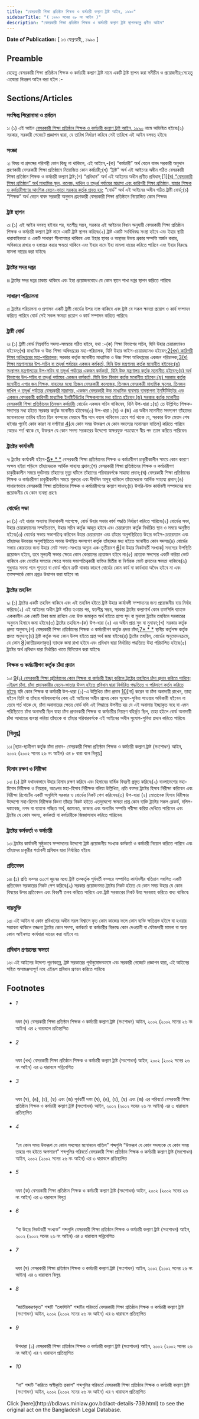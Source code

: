 ```yaml
---
title: "বেসরকারী শিক্ষা প্রতিষ্ঠান শিক্ষক ও কর্মচারী কল্যাণ ট্রাষ্ট আইন, ১৯৯০"
sidebarTitle: "( ১৯৯০ সনের ২৮ নং আইন )"
description: "বেসরকারী শিক্ষা প্রতিষ্ঠান শিক্ষক ও কর্মচারী কল্যাণ ট্রাষ্ট স্থাপনকল্পে প্রণীত আইন৷"
---
```


**Date of Publication:** [ ১৩ ফেব্রুয়ারী,, ১৯৯০ ]

## Preamble

যেহেতু বেসরকারী শিক্ষা প্রতিষ্ঠান শিক্ষক ও কর্মচারী কল্যাণ ট্রাষ্ট নামে একটি ট্রাষ্ট স্থাপন করা সমীচীন ও প্রয়োজনীয়;সেহেতু এতদ্বারা নিম্নরূপ আইন করা হইল :-

## Sections/Articles

### সংক্ষিপ্ত শিরোনামা ও প্রর্বতন

১৷ (১) এই আইন [বেসরকারী শিক্ষা প্রতিষ্ঠান শিক্ষক ও কর্মচারী কল্যাণ ট্রাষ্ট আইন, ১৯৯০](/act-739.html "বেসরকারী শিক্ষা প্রতিষ্ঠান শিক্ষক ও কর্মচারী কল্যাণ ট্রাষ্ট আইন, ১৯৯০") নামে অভিহিত হইবে৷(২) সরকার, সরকারী গেজেটে প্রজ্ঞাপন দ্বারা, যে তারিখ নির্ধারণ করিবে সেই তারিখে এই আইন বলবত্ হইবে৷

### সংজ্ঞা

২৷ বিষয় বা প্রসঙ্গের পরিপন্থী কোন কিছু না থাকিলে, এই আইনে,-(ক) “কর্মচারী” অর্থ বেতন বাবদ সরকারী অনুদান গ্রহণকারী বেসরকারী শিক্ষা প্রতিষ্ঠানে নিয়োজিত কোন কর্মচারী;(খ) “ট্রাষ্ট” অর্থ এই আইনের অধীন গঠিত বেসরকারী শিক্ষা প্রতিষ্ঠান শিক্ষক ও কর্মচারী কল্যাণ ট্রাষ্ট;(গ) “প্রবিধান” অর্থ এই আইনের অধীন প্রণীত প্রবিধান;[1][(ঘ) “বেসরকারী শিক্ষা প্রতিষ্ঠান” অর্থ মাধ্যমিক স্কুল, কলেজ, দাখিল ও তদূর্ধ্ব পর্যায়ের মাদ্রাসা এবং কারিগরী শিক্ষা প্রতিষ্ঠান, যাহার শিক্ষক ও কর্মচারীগণের আংশিক বেতন-ভাতা সরকার কর্তৃক প্রদত্ত হয়;](ঙ) “বোর্ড” অর্থ এই আইনের অধীন গঠিত ট্রাষ্টী বোর্ড;(চ) “শিক্ষক” অর্থ বেতন বাবদ সরকারী অনুদান গ্রহণকারী বেসরকারী শিক্ষা প্রতিষ্ঠানে নিয়োজিত কোন শিক্ষক৷

### ট্রাষ্ট স্থাপন

৩৷ (১) এই আইন বলবত্ হইবার পর, যতশীঘ্র সম্ভব, সরকার এই আইনের বিধান অনুযায়ী বেসরকারী শিক্ষা প্রতিষ্ঠান শিক্ষক ও কর্মচারী কল্যাণ ট্রাষ্ট নামে একটি ট্রাষ্ট স্থাপন করিবে৷(২) ট্রাষ্ট একটি সংবিধিবদ্ধ সংস্থা হইবে এবং ইহার স্থায়ী ধারাবাহিকতা ও একটি সাধারণ সীলমোহর থাকিবে এবং ইহার স্থাবর ও অস্থাবর উভয় প্রকার সম্পত্তি অর্জন করার, অধিকারে রাখার ও হস্তান্তর করার ক্ষমতা থাকিবে এবং ইহার নামে ইহা মামলা দায়ের করিতে পারিবে এবং ইহার বিরুদ্ধে মামলা দায়ের করা যাইবে৷

### ট্রাষ্টের সদর দপ্তর

৪৷ ট্রাষ্টের সদর দপ্তর ঢাকায় থাকিবে এবং ইহা প্রয়োজনবোধে যে কোন স্থানে শাখা দপ্তর স্থাপন করিতে পারিবে৷

### সাধারণ পরিচালনা

৫৷ ট্রাষ্টের পরিচালনা ও প্রশাসন একটি ট্রাষ্টী বোর্ডের উপর ন্যস্ত থাকিবে এবং ট্রাষ্ট যে সকল ক্ষমতা প্রয়োগ ও কার্য সম্পাদন করিতে পারিবে বোর্ড সেই সকল ক্ষমতা প্রয়োগ ও কার্য সম্পাদন করিতে পারিবে৷

### ট্রাষ্টী বোর্ড

৬৷ (১) ট্রাষ্টী বোর্ড নিম্নবর্ণিত সদস্য-সমন্বয়ে গঠিত হইবে, যথা :-(ক) শিক্ষা বিভাগের সচিব, যিনি উহার চেয়ারম্যানও হইবেন;(খ) মাধ্যমিক ও উচ্চ শিক্ষা অধিদপ্তরের মহা-পরিচালক, যিনি উহার ভাইস-চেয়ারম্যানও হইবেন;[2](1)[(খখ) কারিগরী শিক্ষা অধিদপ্তরের মহা-পরিচালক;](গ) সরকার কর্তৃক মনোনীত মাধ্যমিক ও উচ্চ শিক্ষা অধিদপ্তরের একজন পরিচালক;[3](2)[(ঘ) শিক্ষা মন্ত্রণালয়ের উপ-সচিব বা তদূর্ধ্ব পর্যায়ের একজন কর্মকর্তা, যিনি উক্ত মন্ত্রণালয় কর্তৃক মনোনীত হইবেন;(ঙ) সংস্থাপন মন্ত্রণালয়ের উপ-সচিব বা তদূর্ধ্ব পর্যায়ের একজন কর্মকর্তা, যিনি উক্ত মন্ত্রণালয় কর্তৃক মনোনীত হইবেন;(চ) অর্থ বিভাগের উপ-সচিব বা তদূর্ধ্ব পর্যায়ের একজন কর্মকর্তা, যিনি উক্ত বিভাগ কর্তৃক মনোনীত হইবেন;(ছ) সরকার কর্তৃক মনোনীত এগার জন শিক্ষক, যাহাদের মধ্যে তিজন বেসরকারী কলেজের, তিনজন বেসরকারী মাধ্যমিক স্কুলের, তিনজন দাখিল ও তদূর্ধ্ব পর্যায়ের বেসরকারী মাদ্রাসার, একজন বেসরকারী উচ্চ মাধ্যমিক ব্যবসায় ব্যবস্থাপনা ইনষ্টিটিউটের এবং একজন বেসরকারী কারিগরী মাধ্যমিক ইনষ্টিটিউটের শিক্ষকগণের মধ্য হইতে হইবেন;(জ) সরকার কর্তৃক মনোনীত বেসরকারী শিক্ষা প্রতিষ্ঠানের তিনজন কর্মচারী৷](২) বোর্ডের একজন সচিব থাকিবেন, যিনি উপ-ধারা ১(ছ) তে উল্লিখিত শিক্ষক-সদস্যের মধ্য হইতে সরকার কর্তৃক মনোনীত হইবেন৷(৩) উপ-ধারা ১(ছ) ও (জ) এর অধীন মনোনীত সদস্যগণ তাঁহাদের মনোনয়নের তারিখ হইতে তিন বত্সরের মেয়াদে স্বীয় পদে বহাল থাকিবেন :তবে শর্ত থাকে যে, সরকার উক্ত মেয়াদ শেষ হইবার পূর্বেই কোন কারণ না দর্শাইয়া [4](3)[যে কোন সময় উক্তরূপ যে কোন সদস্যের মনোনয়ন বাতিল] করিতে পারিবে :আরও শর্ত থাকে যে, উক্তরূপ যে কোন সদস্য সরকারের উদ্দেশ্যে স্বাক্ষরযুক্ত পত্রযোগে স্বীয় পদ ত্যাগ করিতে পারিবেন৷

### ট্রাষ্টের কার্যাবলী

৭৷ ট্রাষ্টের কার্যাবলী হইবে-[5](1)[\* \* \*](খ) বেসরকারী শিক্ষা প্রতিষ্ঠানের শিক্ষক ও কর্মচারীগণ চাকুরীকালীন সময়ে কোন কারণে অক্ষম হইয়া পড়িলে তাঁহাদেরকে আর্থিক সাহায্য প্রদান;(গ) বেসরকারী শিক্ষা প্রতিষ্ঠানের শিক্ষক ও কর্মচারীগণ চাকুরীকালীন সময়ে দুর্ঘটনায় তাঁহাদের মৃত্যু ঘটিলে তাঁহাদের পরিবারবর্গকে সাহায্য প্রদান;(ঘ) বেসরকারী শিক্ষা প্রতিষ্ঠানের শিক্ষক ও কর্মচারীগণ চাকুরীকালীন সময়ে গুরুতর এবং দীর্ঘদিন অসুস্থ থাকিলে তাঁহাদেরকে আর্থিক সাহায্য প্রদান;(ঙ) সাধারণভাবে বেসরকারী শিক্ষা প্রতিষ্ঠানের শিক্ষক ও কর্মচারীগণের কল্যাণ সাধন;(চ) উপরি-উক্ত কার্যাবলী সম্পাদনের জন্য প্রয়োজনীয় যে কোন ব্যবস্থা গ্রহণ৷

### বোর্ডের সভা

৮৷ (১) এই ধারার অন্যান্য বিধানাবলী সাপেক্ষে, বোর্ড উহার সভার কার্য পদ্ধতি নির্ধারণ করিতে পারিবে৷(২) বোর্ডের সভা, উহার চেয়ারম্যানের সম্মতিক্রমে, উহার সচিব কর্তৃক আহূত হইবে এবং চেয়ারম্যান কর্তৃক নির্ধারিত স্থান ও সময়ে অনুষ্ঠিত হইবে৷(৩) বোর্ডের সভায় সভাপতিত্ব করিবেন উহার চেয়ারম্যান এবং তাঁহার অনুপস্থিতিতে উহার ভাইস-চেয়ারম্যান এবং তাঁহাদের উভয়ের অনুপস্থিতিতে সভায় উপস্থিত সদস্যগণ কর্তৃক তাঁহাদের মধ্য হইতে মনোনীত কোন সদস্য৷(৪) বোর্ডের সভায় কোরামের জন্য উহার মোট সদস্য-সংখ্যার অন্যুন এক-তৃতীয়াংশ [6](1)[বা উহার নিকটবর্তী সংখ্যক] সদস্যের উপস্থিতি প্রয়োজন হইবে, তবে মূলতবী সভার ক্ষেত্রে কোন কোরামের প্রয়োজন হইবে না৷(৫) প্রত্যেক সদস্যের একটি করিয়া ভোট থাকিবে এবং ভোটের সমতার ক্ষেত্রে সভায় সভাপতিত্বকারী ব্যক্তির দ্বিতীয় বা নির্ণায়ক ভোট প্রদানের ক্ষমতা থাকিবে৷(৬) শুধুমাত্র সদস্য পদে শূন্যতা বা বোর্ড গঠনে ত্রুটি থাকার কারণে বোর্ডের কোন কার্য বা কার্যধারা অবৈধ হইবে না এবং তত্সম্পর্কে কোন প্রশ্নও উত্থাপন করা যাইবে না৷

### ট্রাষ্টের তহবিল

৯৷ (১) ট্রাষ্টের একটি তহবিল থাকিবে এবং এই তহবিল হইতে ট্রাষ্ট উহার কার্যাবলী সম্পাদনের জন্য প্রয়োজনীয় ব্যয় নির্বাহ করিবে৷(২) এই আইনের অধীন ট্রাষ্ট গঠিত হওয়ার পর, যতশীঘ্র সম্ভব, সরকার ট্রাষ্টের কল্যাণার্থ কোন তফসিলি ব্যাংকে এককালীন এক কোটি টাকা জমা রাখিবে এবং উক্ত জমাকৃত অর্থ হইতে প্রাপ্য সুদ বা মুনাফা ট্রাষ্টের তহবিলে সরকারের অনুদান হিসাবে জমা হইবে৷(৩) ট্রাষ্টের তহবিলে-(ক) উপ-ধারা (২) এর অধীন প্রাপ্ত সুদ বা মুনাফা;(খ) সরকার কর্তৃক প্রদত্ত অনুদান;(গ) বেসরকারী শিক্ষা প্রতিষ্ঠানের শিক্ষক ও কর্মচারীগণ কর্তৃক প্রদত্ত চাঁদা;[7](1)[\* \* \*](ঙ) স্থানীয় কর্তৃপক্ষ কর্তৃক প্রদত্ত অনুদান;(চ) ট্রাষ্ট কর্তৃক অন্য কোন উত্স হইতে প্রাপ্ত অর্থ জমা হইবে৷(৪) ট্রাষ্টের তহবিল, বোর্ডের অনুমোদনক্রমে, যে কোন [8](2)[জাতীয়করণকৃত] ব্যাংকে জমা রাখা হইবে এবং প্রবিধান দ্বারা নির্ধারিত পদ্ধতিতে উহা পরিচালিত হইবে৷(৫) ট্রাষ্টের অর্থ প্রবিধান দ্বারা নির্ধারিত খাতে বিনিয়োগ করা যাইবে৷

### শিক্ষক ও কর্মচারীগণ কর্তৃক চাঁদা প্রদান

১০৷ [9](1)[(১) বেসরকারী শিক্ষা প্রতিষ্ঠানের কোন শিক্ষক বা কর্মচারী ইচ্ছা করিলে ট্রাষ্ট্রের তহবিলে চাঁদা প্রদান করিতে পারিবে; এইরূপ চাঁদা, চাঁদা প্রদানকারীর বেতন-ভাতার উত্স হইতে প্রবিধান দ্বারা নির্ধারিত পদ্ধতিতে ও পরিমাণে কর্তন করিতে হইবে৷](২) যদি কোন শিক্ষক বা কর্মচারী উপ-ধারা (১)-এ উল্লিখিত চাঁদা প্রদান [10](2)[না] করেন বা চাঁদা অনাদায়ী রাখেন, তাহা হইলে তিনি বা তাঁহার পরিবারবর্গের কেহ এই আইনের অধীন প্রদেয় কোন সুযোগ-সুবিধা পাওয়ার অধিকারী হইবেন না :তবে শর্ত থাকে যে, চাঁদা অনাদায়ের ক্ষেত্রে বোর্ড যদি এই সিদ্ধান্তে উপনীত হয় যে এই অনাদায় ইচ্ছাকৃত নহে বা এমন পরিস্থিততে চাঁদা অনাদায়ী ছিল যাহা চাঁদা প্রদানকারী শিক্ষক বা কর্মচারীর নিয়ন্ত্রণ বহির্ভূত ছিল, তাহা হইলে বোর্ড অনাদায়ী চাঁদা আদায়ের ব্যবস্থা করিয়া তাঁহাকে বা তাঁহার পরিবারবর্গকে এই আইনের অধীন সুযোগ-সুবিধা প্রদান করিতে পারিবে৷

### [বিলুপ্ত]

১১৷ [ছাত্র-ছাত্রীগণ কর্তৃক চাঁদা প্রদান- বেসরকারী শিক্ষা প্রতিষ্ঠান শিক্ষক ও কর্মচারী কল্যাণ ট্রাষ্ট (সংশোধন) আইন, ২০০২ (২০০২ সনের ২৬ নং আইন) এর ৮ ধারা বলে বিলুপ্ত৷]

### হিসাব রক্ষণ ও নিরীক্ষা

১২৷ (১) ট্রাষ্ট যথাযথভাবে উহার হিসাব রক্ষণ করিবে এবং হিসাবের বার্ষিক বিবরণী প্রস্তুত করিবে৷(২) বাংলাদেশের মহা-হিসাব নিরীক্ষক ও নিয়ন্ত্রক, অতঃপর মহা-হিসাব নিরীক্ষক বলিয়া উল্লিখিত, প্রতি বত্সর ট্রাষ্টের হিসাব নিরীক্ষা করিবেন এবং নিরীক্ষা রিপোর্টের একটি অনুলিপি সরকার ও বোর্ডের নিকট পেশ করিবেন৷(৩) উপ-ধারা (২) মোতাবেক হিসাব নিরীক্ষার উদ্দেশ্যে মহা-হিসাব নিরীক্ষক কিংবা তাঁহার নিকট হইতে এতদুদ্দেশ্যে ক্ষমতা প্রাপ্ত কোন ব্যক্তি ট্রাষ্টের সকল রেকর্ড, দলিল-দস্তাবেজ, নগদ বা ব্যাংকে গচ্ছিত অর্থ, জামানত, ভান্ডার এবং অন্যবিধ সম্পত্তি পরীক্ষা করিয়া দেখিতে পারিবেন এবং ট্রাষ্টের যে কোন সদস্য, কর্মকর্তা বা কর্মচারীকে জিজ্ঞাসাবাদ করিতে পারিবেন৷

### ট্রাষ্টের কর্মকর্তা ও কর্মচারী

১৩৷ ট্রাষ্টের কার্যাবলী সুষ্ঠুভাবে সম্পাদনের উদ্দেশ্যে ট্রাষ্ট প্রয়োজনীয় সংখ্যক কর্মকর্তা ও কর্মচারী নিয়োগ করিতে পারিবে এবং তাঁহাদের চাকুরীর শর্তাবলী প্রবিধান দ্বারা নির্ধারিত হইবে৷

### প্রতিবেদন

১৪৷ (১) প্রতি বত্সর ৩০শে জুনের মধ্যে ট্রাষ্ট তত্কর্তৃক পূর্ববর্তী বত্সরে সম্পাদিত কার্যাবলীর খতিয়ান সম্বলিত একটি প্রতিবেদন সরকারের নিকট পেশ করিবে৷(২) সরকার প্রয়োজনমত ট্রাষ্টের নিকট হইতে যে কোন সময় উহার যে কোন বিষয়ের উপর প্রতিবেদন এবং বিবরণী তলব করিতে পারিবে এবং ট্রাষ্ট সরকারের নিকট উহা সরবরাহ করিতে বাধ্য থাকিবে৷

### দায়মুক্তি

১৫৷ এই আইন বা কোন প্রবিধানের অধীন সরল বিশ্বাসে কৃত কোন কাজের ফলে কোন ব্যক্তি ক্ষতিগ্রস্ত হইলে বা হওয়ার সম্ভাবনা থাকিলে তজ্জন্য ট্রাষ্টের কোন সদস্য, কর্মকর্তা বা কর্মচারীর বিরুদ্ধে কোন দেওয়ানী বা ফৌজদারী মামলা বা অন্য কোন আইনগত কার্যধারা দায়ের করা যাইবে না৷

### প্রবিধান প্রণয়নের ক্ষমতা

১৬৷ এই আইনের উদ্দেশ্য পূরণকল্পে, ট্রাষ্ট সরকারের পূর্বানুমোদনক্রমে এবং সরকারী গেজেটে প্রজ্ঞাপন দ্বারা, এই আইনের সহিত অসামঞ্জস্যপূর্ণ নহে এইরূপ প্রবিধান প্রণয়ন করিতে পারিবে৷

## Footnotes

- ###### 1

  দফা (ঘ) বেসরকারী শিক্ষা প্রতিষ্ঠান শিক্ষক ও কর্মচারী কল্যাণ ট্রাষ্ট (সংশোধন) আইন, ২০০২ (২০০২ সনের ২৬ নং আইন) এর ২ ধারাবলে প্রতিস্থাপিত

- ###### 2

  দফা (খখ) বেসরকারী শিক্ষা প্রতিষ্ঠান শিক্ষক ও কর্মচারী কল্যাণ ট্রাষ্ট (সংশোধন) আইন, ২০০২ (২০০২ সনের ২৬ নং আইন) এর ৩ ধারাবলে সন্নিবেশিত

- ###### 3

  দফা (ঘ), (ঙ), (চ), (ছ) এবং (জ) পূর্ববর্তী দফা (ঘ), (ঙ), (চ), (ছ) এবং (জ) এর পরিবর্তে বেসরকারী শিক্ষা প্রতিষ্ঠান শিক্ষক ও কর্মচারী কল্যাণ ট্রাষ্ট (সংশোধন) আইন, ২০০২ (২০০২ সনের ২৬ নং আইন) এর ৩ ধারাবলে প্রতিস্থাপিত

- ###### 4

  “যে কোন সময় উক্তরূপ যে কোন সদস্যের মনোনয়ন বাতিল” শব্দগুলি “উক্তরূপ যে কোন সদস্যকে যে কোন সময় তাহার পদ হইতে অপসারণ” শব্দগুলির পরিবর্তে বেসরকারী শিক্ষা প্রতিষ্ঠান শিক্ষক ও কর্মচারী কল্যাণ ট্রাষ্ট (সংশোধন) আইন, ২০০২ (২০০২ সনের ২৬ নং আইন) এর ৩ ধারাবলে প্রতিস্থাপিত

- ###### 5

  দফা (ক) বেসরকারী শিক্ষা প্রতিষ্ঠান শিক্ষক ও কর্মচারী কল্যাণ ট্রাষ্ট (সংশোধন) আইন, ২০০২ (২০০২ সনের ২৬ নং আইন) এর ৩ ধারাবলে বিলুপ্ত

- ###### 6

  “বা উহার নিকটবর্তী সংখ্যক” শব্দগুলি বেসরকারী শিক্ষা প্রতিষ্ঠান শিক্ষক ও কর্মচারী কল্যাণ ট্রাষ্ট (সংশোধন) আইন, ২০০২ (২০০২ সনের ২৬ নং আইন) এর ৫ ধারাবলে সন্নিবেশিত

- ###### 7

  দফা (ঘ) বেসরকারী শিক্ষা প্রতিষ্ঠান শিক্ষক ও কর্মচারী কল্যাণ ট্রাষ্ট (সংশোধন) আইন, ২০০২ (২০০২ সনের ২৬ নং আইন) এর ৬ ধারাবলে বিলুপ্ত

- ###### 8

  “জাতীয়করণকৃত” শব্দটি “তফসিলি” শব্দটির পরিবর্তে বেসরকারী শিক্ষা প্রতিষ্ঠান শিক্ষক ও কর্মচারী কল্যাণ ট্রাষ্ট (সংশোধন) আইন, ২০০২ (২০০২ সনের ২৬ নং আইন) এর ৬ ধারাবলে প্রতিস্থাপিত

- ###### 9

  উপধারা (১) বেসরকারী শিক্ষা প্রতিষ্ঠান শিক্ষক ও কর্মচারী কল্যাণ ট্রাষ্ট (সংশোধন) আইন, ২০০২ (২০০২ সনের ২৬ নং আইন) এর ৭ ধারাবলে প্রতিস্থাপিত

- ###### 10

  “না” শব্দটি “করিতে অস্বীকৃতি প্রকাশ” শব্দগুলির পরিবর্তে বেসরকারী শিক্ষা প্রতিষ্ঠান শিক্ষক ও কর্মচারী কল্যাণ ট্রাষ্ট (সংশোধন) আইন, ২০০২ (২০০২ সনের ২৬ নং আইন) এর ৭ ধারাবলে প্রতিস্থাপিত

<Note>
  Click [here](http://bdlaws.minlaw.gov.bd/act-details-739.html) to see the original act on the Bangladesh Legal Database.
</Note>

